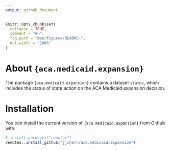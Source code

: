 ```yaml
---
output: github_document
---
```


<!-- README.md is generated from README.Rmd. Please edit that file -->

```r
knitr::opts_chunk$set(
  collapse = TRUE,
  comment = "#>",
  fig.path = "man/figures/README-",
  out.width = "100%"
)
```

# About `{aca.medicaid.expansion}`

The package `{aca.medicaid.expansion}` contains a dataset `status`, which 
includes the status of state action on the ACA Medicaid expansion decision.

# Installation

You can install the current version of `{aca.medicaid.expansion}` from Github 
with:

``` r
# install.packages("remotes")
remotes::install_github("jjchern/aca.medicaid.expansion")
```
